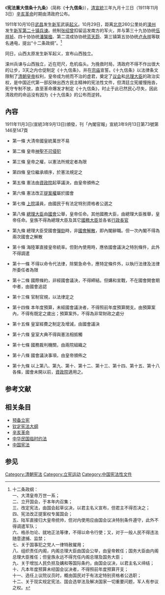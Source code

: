 {{清朝宪政史}}

《'''宪法重大信条十九条'''》（简称《'''十九信条'''》），[[清朝|清]][[宣統|宣統]]三年九月十三日（1911年11月3日）[[辛亥革命|辛亥革命]]时期由清政府公布。

1911年10月10日[[武昌|武昌]]发生[[新军|新军]]武装[[武昌起义|起义]]。10月29日，距离[[北京|北京]]260公里处的[[滦州|滦州]]发生[[新军第二十镇|新军第二十镇]][[滦州兵谏|兵谏]]。统制[[张绍曾|张绍曾]]扣留运发南方的军火，并与第三十九协协统[[伍祥祯|伍祥祯]]、四十协协统[[潘榘楹|潘榘楹]]、第二混成协协统[[蓝天蔚|蓝天蔚]]、第三镇第五协协统[[卢永祥|卢永祥]]等联名通电，提出“十二条政纲”。<ref>十二条政纲：<br/> 

一、大清皇帝万世一系；<br/>
二、立开国会，于本年内召集；<br/>
三、改定宪法，由国会起草议决，以君主名义宣布，但君主不得否决之；<br/>
四、宪法改正提案权专属国会；<br/>
五、陆军直接归大皇帝统帅，但对内使用应由国会议决特别条件遵守，此外不得调遣军队；<br/>
六、格杀勿论、就地正法等律，不得以命令行使；又，对于一般人民不得违法随意逮捕、监禁；<br/>
七、关于国事犯之党人一律特赦擢用；<br/>
八、组织责任内阁，内阁总理大臣由国会公举，由皇帝敕任；国务大臣由内阁总理大臣推任；但皇族永远不得充任内阁总理及国务大臣；<br/>
九、关于增加人民负担及媾和等国际条约，由国会议决，以君主名义缔结；<br/>
十、凡本年度预算未经国会议决者，不得照前年度预算开支；<br/>
十一、选任上议院议员时，概由国民对于有法定特别资格者公选职；<br/>
十二、关于现实规定宪法、国会选举法及解决国家一切重要问题，军人有参议之权。</ref>

同日，山西太原发生新军起义，宣布山西独立。

滦州兵谏与山西独立，近在咫尺，危机临头。为挽救时局，清政府不得不作出很大的让步，3天之内仓促制定《十九信条》，并在[[太庙|宗庙]]宣誓。《十九信条》以法律条文限制了[[清朝皇帝|清朝皇帝]]权利，皇帝成为统而不治的虚君，奠定了[[中国议会_(清朝)|议会]]和[[清朝内阁总理大臣|总理大臣]]的政治实权，是中国近代第一部反映出西方民主精神的宪法性文件，但清廷立宪缓慢拖沓，死守专制不放，直至革命爆发才制定《十九信条》，时止于此已然民心尽失，因此清政府的命运没有因为《十九信条》的公布而逆转。

==內容==
1911年11月3日(宣統3年9月13日)頒發，刊「內閣官報」宣統3年9月13日第73號第146至147頁

*第一條 大清帝國皇統萬世不易
 
*第二條 皇帝[[大不敬|神聖不可侵犯]]
 
*第三條 皇帝之權，以憲法所規定者為限
 
*第四條 皇位繼承順序，於憲法規定之
 
*第五條 憲法由[[資政院|資政院]]起草議決，由皇帝頒佈之
 
*第六條 憲法改正[[提案權|提案權]]屬於國會
 
*第七條 [[上院|上院]]議員，由國民于有法定特別資格者公選之
 
*第八條 [[總理大臣|總理大臣]]由[[國會|國會]]公舉，皇帝任命。其他國務大臣，由總理大臣推舉，皇帝任命。皇族不得為總理大臣及其它[[國務大臣|國務大臣]]並各省[[行政長官|行政長官]]
 
*第九條 總理大臣受國會[[彈劾|彈劾]]時，非[[解散國會|國會解散]]，即內閣辭職。但一次內閣不得為兩次國會之解散
 
*第十條 海陸軍直接皇帝統率。但對內使用時，應依國會議決之特別條件，此外不得調遣
 
*第十一條 不得以命令代法律，除緊急命令，應特定條件外，以執行法律及法律所委任者為限
 
*第十二條 國際條約，非經國會議決，不得締結。但媾和宣戰，不在國會開會期中者，由國會追認
 
*第十三條 官制官規，以法律定之
 
*第十四條 本年度預算，未經國會議決者，不得照前年度預算開支。由預算案內，不得有既定之歲出；預算案外，不得為非常財政之處分
 
*第十五條 皇室經費之制定及增減，由國會議決
 
*第十六條 皇室大典不得與憲法相抵觸
 
*第十七條 國務裁判機關，由兩院組織之
 
*第十八條 國會議決事項，由皇帝頒佈之
 
*第十九條 以上第八、第九、第十、第十二、第十三、第十四、第十五、第十八各條，國會未開以前，[[資政院|資政院]]適用之。

==参考文献==
{{Wikisource|宪法重大信条十九条}}
{{Reflist}}

==相关条目==
*[[预备立宪|预备立宪]]
*[[钦定宪法大纲|钦定宪法大纲]]
*[[辛亥革命|辛亥革命]]
*[[中华民国临时约法|中华民国临时约法]]
*[[中国宪法|中国宪法]]
==参见==
{{Serial
|先前文件|《[[钦定宪法大纲|钦定宪法大纲]]》<br>{{nobold|{{small|（[[清朝政府|大清帝國政府]]）}}}}
|'''[[中国|中國]][[中国历代宪法|憲法性文件]]'''<br>1911年（宣統三年）11月3日－1912年（民國元年）2月12日<br>{{small|（[[清朝政府|大清帝國政府]]）}}
|後繼文件|《[[中華民國臨時政府組織大綱|中華民國臨時政府組織大綱]]》<br>{{nobold|{{small|（[[中華民國臨時政府_(1912年－1913年)|中華民國臨時政府]]）}}}}
}}
[[Category:清朝宪法|Category:清朝宪法]]
[[Category:立宪运动|Category:立宪运动]]
[[Category:中国宪法性文件|Category:中国宪法性文件]]